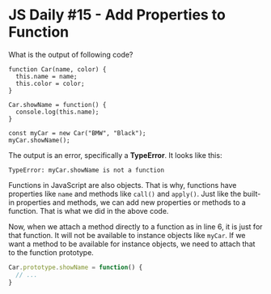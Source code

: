
<Layout>
<SEO title="JS Daily #15 - Add Properties to Function" />
<JSLayout>

# JS Daily #15 - Add Properties to Function

What is the output of following code?

```javascript{numberLines: true}
function Car(name, color) {
  this.name = name;
  this.color = color;
}

Car.showName = function() {
  console.log(this.name);
}

const myCar = new Car("BMW", "Black");
myCar.showName();
```

<Divider />

The output is an error, specifically a **TypeError**. It looks like this:

```
TypeError: myCar.showName is not a function
```

Functions in JavaScript are also objects. That is why, functions have properties like `name` and methods like `call()` and `apply()`. Just like the built-in properties and methods, we can add new properties or methods to a function. That is what we did in the above code.

Now, when we attach a method directly to a function as in line 6, it is just for that function. It will not be available to instance objects like `myCar`. If we want a method to be available for instance objects, we need to attach that to the function prototype.

```javascript
Car.prototype.showName = function() {
  // ...
}
```

</JSLayout>
</Layout>
